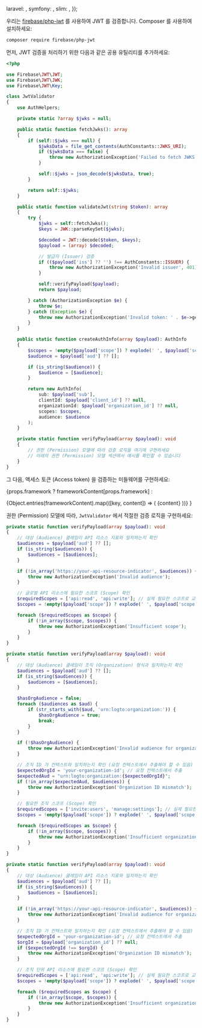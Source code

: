 

  laravel: <LaravelValidation />,
  symfony: <SymfonyValidation />,
  slim: <SlimValidation />,
});

우리는 [firebase/php-jwt](https://github.com/firebase/php-jwt) 를 사용하여 JWT 를 검증합니다. Composer 를 사용하여 설치하세요:

```bash
composer require firebase/php-jwt
```

먼저, JWT 검증을 처리하기 위한 다음과 같은 공용 유틸리티를 추가하세요:

```php title="JwtValidator.php"
<?php

use Firebase\JWT\JWT;
use Firebase\JWT\JWK;
use Firebase\JWT\Key;

class JwtValidator
{
    use AuthHelpers;

    private static ?array $jwks = null;

    public static function fetchJwks(): array
    {
        if (self::$jwks === null) {
            $jwksData = file_get_contents(AuthConstants::JWKS_URI);
            if ($jwksData === false) {
                throw new AuthorizationException('Failed to fetch JWKS', 401);
            }

            self::$jwks = json_decode($jwksData, true);
        }

        return self::$jwks;
    }

    public static function validateJwt(string $token): array
    {
        try {
            $jwks = self::fetchJwks();
            $keys = JWK::parseKeySet($jwks);

            $decoded = JWT::decode($token, $keys);
            $payload = (array) $decoded;

            // 발급자 (Issuer) 검증
            if (($payload['iss'] ?? '') !== AuthConstants::ISSUER) {
                throw new AuthorizationException('Invalid issuer', 401);
            }

            self::verifyPayload($payload);
            return $payload;

        } catch (AuthorizationException $e) {
            throw $e;
        } catch (Exception $e) {
            throw new AuthorizationException('Invalid token: ' . $e->getMessage(), 401);
        }
    }

    public static function createAuthInfo(array $payload): AuthInfo
    {
        $scopes = !empty($payload['scope']) ? explode(' ', $payload['scope']) : [];
        $audience = $payload['aud'] ?? [];

        if (is_string($audience)) {
            $audience = [$audience];
        }

        return new AuthInfo(
            sub: $payload['sub'],
            clientId: $payload['client_id'] ?? null,
            organizationId: $payload['organization_id'] ?? null,
            scopes: $scopes,
            audience: $audience
        );
    }

    private static function verifyPayload(array $payload): void
    {
        // 권한 (Permission) 모델에 따라 검증 로직을 여기에 구현하세요
        // 아래의 권한 (Permission) 모델 섹션에서 예시를 확인할 수 있습니다
    }
}
```

그 다음, 액세스 토큰 (Access token) 을 검증하는 미들웨어를 구현하세요:

{props.framework
? frameworkContent[props.framework]
:

<Tabs groupId="api-framework">
  {Object.entries(frameworkContent).map(([key, content]) => (
    <TabItem key={key} value={key} label={getFrameworkName(key)}>
      {content}
    </TabItem>
  ))}
</Tabs>
}

권한 (Permission) 모델에 따라, `JwtValidator` 에서 적절한 검증 로직을 구현하세요:

<Tabs groupId="permission-models">
<TabItem value="global-api-resources" label="글로벌 API 리소스">

```php title="JwtValidator.php"
private static function verifyPayload(array $payload): void
{
    // 대상 (Audience) 클레임이 API 리소스 지표와 일치하는지 확인
    $audiences = $payload['aud'] ?? [];
    if (is_string($audiences)) {
        $audiences = [$audiences];
    }

    if (!in_array('https://your-api-resource-indicator', $audiences)) {
        throw new AuthorizationException('Invalid audience');
    }

    // 글로벌 API 리소스에 필요한 스코프 (Scope) 확인
    $requiredScopes = ['api:read', 'api:write']; // 실제 필요한 스코프로 교체하세요
    $scopes = !empty($payload['scope']) ? explode(' ', $payload['scope']) : [];

    foreach ($requiredScopes as $scope) {
        if (!in_array($scope, $scopes)) {
            throw new AuthorizationException('Insufficient scope');
        }
    }
}
```

</TabItem>
<TabItem value="organization-permissions" label="조직 (Organization) 권한 (Permission)">

```php title="JwtValidator.php"
private static function verifyPayload(array $payload): void
{
    // 대상 (Audience) 클레임이 조직 (Organization) 형식과 일치하는지 확인
    $audiences = $payload['aud'] ?? [];
    if (is_string($audiences)) {
        $audiences = [$audiences];
    }

    $hasOrgAudience = false;
    foreach ($audiences as $aud) {
        if (str_starts_with($aud, 'urn:logto:organization:')) {
            $hasOrgAudience = true;
            break;
        }
    }

    if (!$hasOrgAudience) {
        throw new AuthorizationException('Invalid audience for organization permissions');
    }

    // 조직 ID 가 컨텍스트와 일치하는지 확인 (요청 컨텍스트에서 추출해야 할 수 있음)
    $expectedOrgId = 'your-organization-id'; // 요청 컨텍스트에서 추출
    $expectedAud = "urn:logto:organization:{$expectedOrgId}";
    if (!in_array($expectedAud, $audiences)) {
        throw new AuthorizationException('Organization ID mismatch');
    }

    // 필요한 조직 스코프 (Scope) 확인
    $requiredScopes = ['invite:users', 'manage:settings']; // 실제 필요한 스코프로 교체하세요
    $scopes = !empty($payload['scope']) ? explode(' ', $payload['scope']) : [];

    foreach ($requiredScopes as $scope) {
        if (!in_array($scope, $scopes)) {
            throw new AuthorizationException('Insufficient organization scope');
        }
    }
}
```

</TabItem>
<TabItem value="organization-level-api-resources" label="조직 단위 API 리소스">

```php title="JwtValidator.php"
private static function verifyPayload(array $payload): void
{
    // 대상 (Audience) 클레임이 API 리소스 지표와 일치하는지 확인
    $audiences = $payload['aud'] ?? [];
    if (is_string($audiences)) {
        $audiences = [$audiences];
    }

    if (!in_array('https://your-api-resource-indicator', $audiences)) {
        throw new AuthorizationException('Invalid audience for organization-level API resources');
    }

    // 조직 ID 가 컨텍스트와 일치하는지 확인 (요청 컨텍스트에서 추출해야 할 수 있음)
    $expectedOrgId = 'your-organization-id'; // 요청 컨텍스트에서 추출
    $orgId = $payload['organization_id'] ?? null;
    if ($expectedOrgId !== $orgId) {
        throw new AuthorizationException('Organization ID mismatch');
    }

    // 조직 단위 API 리소스에 필요한 스코프 (Scope) 확인
    $requiredScopes = ['api:read', 'api:write']; // 실제 필요한 스코프로 교체하세요
    $scopes = !empty($payload['scope']) ? explode(' ', $payload['scope']) : [];

    foreach ($requiredScopes as $scope) {
        if (!in_array($scope, $scopes)) {
            throw new AuthorizationException('Insufficient organization-level API scopes');
        }
    }
}
```

</TabItem>
</Tabs>
